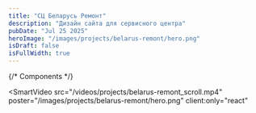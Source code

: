 ```yaml
---
title: "СЦ Беларусь Ремонт"
description: "Дизайн сайта для сервисного центра"
pubDate: "Jul 25 2025"
heroImage: "/images/projects/belarus-remont/hero.png"
isDraft: false
isFullWidth: true
---
```


{/* Components */}

<SmartVideo
  src="/videos/projects/belarus-remont_scroll.mp4"
  poster="/images/projects/belarus-remont/hero.png"
  client:only="react"
></SmartVideo>
